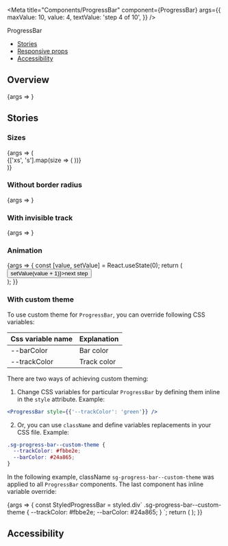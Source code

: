 
<Meta
  title="Components/ProgressBar"
  component={ProgressBar}
  args={{
    maxValue: 10,
    value: 4,
    textValue: 'step 4 of 10',
  }}
/>

<PageHeader>ProgressBar</PageHeader>

- [Stories](#stories)
- [Responsive props](#responsive-props)
- [Accessibility](#accessibility)

## Overview

<Canvas>
  <Story name="Default">{args => <ProgressBar {...args} />}</Story>
</Canvas>

<ArgsTable story="Default" />

## Stories

### Sizes

<Canvas>
  <Story name="Sizes">
    {args => (
      <div>
        {['xs', 's'].map(size => (
          <StoryVariant label={`size - ${size}`} key={size}>
            <ProgressBar {...args} size={size} />
          </StoryVariant>
        ))}
      </div>
    )}
  </Story>
</Canvas>

### Without border radius

<Canvas>
  <Story name="Without border radius" args={{noBorderRadius: true}}>
    {args => <ProgressBar {...args} />}
  </Story>
</Canvas>

### With invisible track

<Canvas>
  <Story name="With invisible track" args={{invisibleTrack: true}}>
    {args => <ProgressBar {...args} />}
  </Story>
</Canvas>

### Animation

<Canvas>
  <Story name="Animation">
    {args => {
      const [value, setValue] = React.useState(0);
      return (
        <div className="sg-space-y-l">
          <ProgressBar {...args} value={value} />
          <Button onClick={() => setValue(value + 1)}>next step</Button>
        </div>
      );
    }}
  </Story>
</Canvas>

### With custom theme

To use custom theme for `ProgressBar`, you can override following CSS variables:

| Css variable name | Explanation |
| ----------------- | ----------- |
| --barColor        | Bar color   |
| --trackColor      | Track color |

There are two ways of achieving custom theming:

1. Change CSS variables for particular `ProgressBar` by defining them inline in the `style` attribute. Example:

```jsx
<ProgressBar style={{'--trackColor': 'green'}} />
```

2. Or, you can use `className` and define variables replacements in your CSS file. Example:

```css
.sg-progress-bar--custom-theme {
  --trackColor: #fbbe2e;
  --barColor: #24a865;
}
```

In the following example, className `sg-progress-bar--custom-theme` was applied to all `ProgressBar` components. The last component has inline variable override:

<Canvas>
  <Story
    name="With custom theme"
    args={{className: 'sg-progress-bar--custom-theme'}}
  >
    {args => {
      const StyledProgressBar = styled.div`
        .sg-progress-bar--custom-theme {
          --trackColor: #fbbe2e;
          --barColor: #24a865;
        }
      `;
      return (
        <StyledProgressBar>
          <ProgressBar {...args} />
        </StyledProgressBar>
      );
    }}
  </Story>
</Canvas>

## Accessibility

<ProgressBarA11y />
